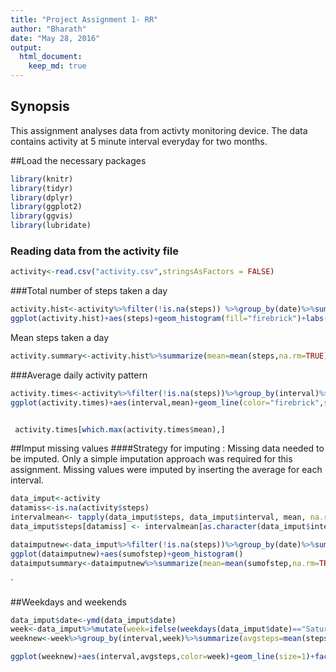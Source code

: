 ---
title: "Project Assignment 1- RR"
author: "Bharath"
date: "May 28, 2016"
output:
  html_document:
    keep_md: true
---
## Synopsis

This assignment analyses data from activty monitoring device. The data contains activity at 5 minute interval everyday for two months.
     

##Load the necessary packages     
```{r global_options, include=TRUE} 
library(knitr)
library(tidyr)
library(dplyr)
library(ggplot2)
library(ggvis)
library(lubridate)
```
### Reading data from the activity file
```{r read data,echo=TRUE}
activity<-read.csv("activity.csv",stringsAsFactors = FALSE)
```
###Total number of steps taken a day
```{r total number of steps,echo=TRUE}
activity.hist<-activity%>%filter(!is.na(steps)) %>%group_by(date)%>%summarize(steps=sum(steps,na.rm=TRUE))
ggplot(activity.hist)+aes(steps)+geom_histogram(fill="firebrick")+labs(x="Number of steps",y="frequency",title="Histogram of number of steps")
```
Mean steps taken a day
```{r mean steps,Echo=TRUE}
activity.summary<-activity.hist%>%summarize(mean=mean(steps,na.rm=TRUE),median=median(steps,na.rm=TRUE))
```
###Average daily activity pattern
```{r time series,echo=TRUE}

activity.times<-activity%>%filter(!is.na(steps))%>%group_by(interval)%>%summarise(mean=mean(steps))
ggplot(activity.times)+aes(interval,mean)+geom_line(color="firebrick",size=1)



```
```{r maz steps,echo=TRUE}
 activity.times[which.max(activity.times$mean),]
```

##Imput missing values
####Strategy for imputing : 
Missing data needed to be imputed. Only a simple imputation approach was required for this assignment. Missing values were imputed by inserting the average for each interval.

```{r imput,echo=TRUE}
data_imput<-activity
datamiss<-is.na(activity$steps)
intervalmean<- tapply(data_imput$steps, data_imput$interval, mean, na.rm=TRUE, simplify = TRUE)
data_imput$steps[datamiss] <- intervalmean[as.character(data_imput$interval[datamiss])]

dataimputnew<-data_imput%>%filter(!is.na(steps))%>%group_by(date)%>%summarise(sumofstep=sum(steps))
ggplot(dataimputnew)+aes(sumofstep)+geom_histogram()
dataimputsummary<-dataimputnew%>%summarize(mean=mean(sumofstep,na.rm=TRUE),median=median(sumofstep,na.rm=TRUE))
```

`

##Weekdays and weekends

```{r weekdays and weekends,echo=TRUE}

data_imput$date<-ymd(data_imput$date)
week<-data_imput%>%mutate(week=ifelse(weekdays(data_imput$date)=="Saturday"|weekdays(data_imput$date)=="Sunday","weekend","weekday"))
weeknew<-week%>%group_by(interval,week)%>%summarize(avgsteps=mean(steps,na.rm=TRUE))

ggplot(weeknew)+aes(interval,avgsteps,color=week)+geom_line(size=1)+facet_wrap(~week)
```
